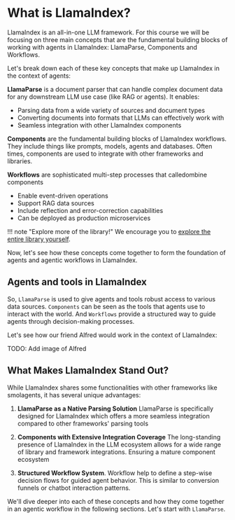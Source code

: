 # What is LlamaIndex?

LlamaIndex is an all-in-one LLM framework. For this course we will be focusing on three main concepts that are the fundamental building blocks of working with agents in LlamaIndex: LlamaParse, Components and Workflows.

Let's break down each of these key concepts that make up LlamaIndex in the context of agents:

**LlamaParse** is a document parser that can handle complex document data for any downstream LLM use case (like RAG or agents). It enables:
- Parsing data from a wide variety of sources and document types
- Converting documents into formats that LLMs can effectively work with
- Seamless integration with other LlamaIndex components

**Components** are the fundamental building blocks of LlamaIndex workflows. They include things like prompts, models, agents and databases. Often times, components are used to integrate with other frameworks and libraries.

**Workflows** are sophisticated multi-step processes that calledombine components
- Enable event-driven operations
- Support RAG data sources
- Include reflection and error-correction capabilities
- Can be deployed as production microservices

!!! note "Explore more of the library!"
    We encourage you to [explore the entire library yourself](https://github.com/run-llama/llama_index).

Now, let's see how these concepts come together to form the foundation of agents and agentic workflows in LlamaIndex.

## Agents and tools in LlamaIndex

So, `LlamaParse` is used to give agents and tools robust access to various data sources.
`Components` can be seen as the tools that agents use to interact with the world.
And `Workflows` provide a structured way to guide agents through decision-making processes.

Let's see how our friend Alfred would work in the context of LlamaIndex:

TODO: Add image of Alfred

## What Makes LlamaIndex Stand Out?

While LlamaIndex shares some functionalities with other frameworks like smolagents, it has several unique advantages:

1. **LlamaParse as a Native Parsing Solution** LlamaParse is specifically designed for LlamaIndex which offers a more seamless integration compared to other frameworks' parsing tools

2. **Components with Extensive Integration Coverage** The long-standing presence of LlamaIndex in the LLM ecosystem allows for a wide range of library and framework integrations. Ensuring a mature component ecosystem

3. **Structured Workflow System**. Workflow help to define a step-wise decision flows for guided agent behavior. This is similar to conversion funnels or chatbot interaction patterns.

We'll dive deeper into each of these concepts and how they come together in an agentic workflow in the following sections. Let's start with `LlamaParse`.
